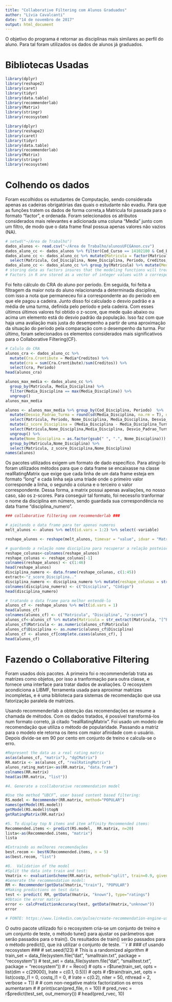 ```yaml
---
title: "Collaborative Filtering com Alunos Graduados"
author: "Lívia Cavalcanti"
date: "14 de novembro de 2017"
output: html_document
---
```



O objetivo do programa é retornar as disciplinas mais similares ao perfil do aluno. Para tal foram utilizados os dados de alunos já graduados.

# Bibliotecas Usadas
```r
library(dplyr)
library(reshape2)
library(caret)
library(tidyr)
library(data.table)
library(recommenderlab)
library(Matrix)
library(stringr)
library(recosystem)
```

```r
library(dplyr)
library(reshape2)
library(caret)
library(tidyr)
library(data.table)
library(recommenderlab)
library(Matrix)
library(stringr)
library(recosystem)
```


# Colhendo os dados

Foram escolhidos os estudantes de Computação, sendo considerada apenas as cadeiras obrigatórias das quais o estudante não evadiu.
Para que as funções tratem os dados de forma correta,a Matricula foi passada para o formato "factor", e ordenada.
Foram selecionados os atributos considerados mais relevantes e adicionada uma coluna "Media" junto com um filtro, de modo que o data frame final possua apenas valores não vazios (NA).
```r

# setwd("~/Área de Trabalho")
dados_alunos <- read.csv("~/Área de Trabalho/alunosUFCGAnon.csv") 
dados_aluno_cc <- dados_alunos %>% filter(Cod_Curso == 14102100 & Cod_Evasao == 0 & Tipo == "Obrigatória")
dados_aluno_cc <- dados_aluno_cc %>% mutate(Matricula = factor(Matricula)) %>% arrange(Matricula) %>% 
  select(Matricula, Cod_Disciplina, Nome_Disciplina, Periodo, Creditos, Media_Disciplina, Situacao, Periodo_Ingresso, Periodo_Relativo)
dados_aluno_cc <- dados_aluno_cc %>% group_by(Matricula) %>% mutate(Media = round(mean(Media_Disciplina), digits = 2)) %>% filter(!is.na(Media))
# storing data as factors insures that the modeling functions will treat such data correctly. 
# Factors in R are stored as a vector of integer values with a corresponding set of character values to use when the factor is displayed

```

Foi feito cálculo do CRA do aluno por período. Em seguida, foi feita a filtragem da maior nota do aluno relacionanda a determinada disciplina, com isso a nota que permaneceu foi a correspondente ao do período em que ele pagou a cadeira. Junto disso foi calculado o desvio padrão e a média de uma turma, definida pelo período e pela cadeira. Com esses últimos últimos valores foi obtido o z-score, que mede quão abaixo ou acima um elemento está do desvio padrão da população. Isso faz com que haja uma avaliação mais justa do desempenho a partir de uma aproximação da situação do período pela comparação com o desempenho da turma. Por último, foram selecionados os elementos considerados mais significativos para o Collaborative Filtering(CF).

```r

# Calulo do CRA
alunos_cra <- dados_aluno_cc %>% 
  mutate(Cra.Crontibute = Media*Creditos) %>%
  mutate(cra = sum(Cra.Crontibute)/sum(Creditos)) %>% 
  select(cra, Periodo)
head(alunos_cra)

alunos_max_media <- dados_aluno_cc %>% 
  group_by(Matricula, Media_Disciplina) %>% 
  filter(Media_Disciplina == max(Media_Disciplina)) %>% 
  ungroup() 
alunos_max_media

alunos <- alunos_max_media %>% group_by(Cod_Disciplina, Periodo)  %>% 
  mutate(Desvio_Padrao_Turma = round(sd(Media_Disciplina, na.rm = T), digit = 2), Media_Disciplina_Turma = round(mean(Media_Disciplina), digit = 2)) %>%
  select(Matricula, Periodo, Nome_Disciplina, Media_Disciplina, Desvio_Padrao_Turma, Media_Disciplina_Turma) %>% 
  mutate(z_score_Disciplina = (Media_Disciplina - Media_Disciplina_Turma)/Desvio_Padrao_Turma) %>% group_by(Matricula,Nome_Disciplina) %>% 
  select(Matricula,Nome_Disciplina,Media_Disciplina, Desvio_Padrao_Turma, Media_Disciplina_Turma, z_score_Disciplina)  %>% 
  ungroup() %>%
  mutate(Nome_Disciplina = as.factor(gsub(" ", ".", Nome_Disciplina))) %>%
  group_by(Matricula,Nome_Disciplina) %>% 
  select(Matricula, z_score_Disciplina,Nome_Disciplina)
names(alunos)
```

Os pacotes utilizados exigem um formato de dado específico. Para atingi-lo foram utilizados métodos para que o data frame se encaixasse na classe realRatingMatrix que exige que cada linha de um data frame esteja em formato "long" e cada linha seja uma tríade onde o primeiro valor corresponde a linha, o segundo a coluna e o terceiro o valor correspondente. Dessa forma, a matrix possui apenas avaliações, no nosso caso, são os z-scores. Para conseguir tal formato, foi necessŕio tranformar o nome da disciplina em número, sendo guardada sua correspondência no data frame "disciplina_numero".

```r

### collaborative filtering com recommenderlab ###

# ajeitando o data frame para ter apenas numeros
melt_alunos <- alunos %>% melt(id.vars = 1:2) %>% select(-variable)

reshape_alunos <- reshape(melt_alunos, timevar = "value", idvar = "Matricula", direction = "wide")

# guardando a relação nome disciplina para recuperar a relação posteiormente
reshape_colunas<-colnames(reshape_alunos)
reshape_colunas <- reshape_colunas[-1]
colnames(reshape_alunos) <- c(1:46)
head(reshape_alunos)
disciplina_numero <- data.frame(reshape_colunas, c(1:45))
extract<-"z_score_Disciplina.."
disciplina_numero <- disciplina_numero %>% mutate(reshape_colunas = str_extract(disciplina_numero$reshape_colunas, "[^extract]+$"))
colnames(disciplina_numero) <- c("Disciplina", "Código")
head(disciplina_numero)

# tratando o data frame para melhor entendê-lo
alunos_cf <- reshape_alunos %>% melt(id.vars = 1)
head(alunos_cf)
colnames(alunos_cf) <- c("Matricula", "Disciplina", "z-score")
alunos_cf<-alunos_cf %>% mutate(Matricula = str_extract(Matricula, "[^B]+$")) 
alunos_cf$Matricula <- as.numeric(alunos_cf$Matricula)
alunos_cf$Disciplina <- as.numeric(alunos_cf$Disciplina)
alunos_cf <- alunos_cf[complete.cases(alunos_cf), ]
head(alunos_cf)
```


# Fazendo o Collaborative Filtering 
Foram usados dois pacotes. A primeira foi o recommenderlab trata as matrizes como objetos, por isso a tranformação para outra classe, e fornece uma interface para tratar dados de avaliações. O recosystem acondiciona a LIBMF, ferramenta usada para aproximar matrizes incompletas, e é uma biblioteca para sistemas de recomendação que usa fatorização paralela de matrizes.

Usando recommenderlab a obtenção das recomendações se resume a chamada de métodos.
Com os dados tratados, é possível transformá-los num formato correto, já citado "realRatingMatrix". Foi usado um modelo de recomendação que utiliza o método de popularidade. Passando a matriz para o modelo ele retorna os itens com maior afinidade com o usuário. Depois divide-se em 90 por cento em conjunto de treino e calcula-se o erro.

```r

#Represent the data as a real rating matrix
as(as(alunos_cf, "matrix"), "dgCMatrix")
RR.matrix <- as(alunos_cf, "realRatingMatrix")
alunos_rating_matrix<-as(RR.matrix, "data.frame")
colnames(RR.matrix)
head(as(RR.matrix, "list"))

#4. Generate a ccollaborative recommendation model

#Use the method “UBCF”, user based content based filtering:                                         
RS.model <- Recommender(RR.matrix, method="POPULAR")
names(getModel(RS.model))
getModel(RS.model)$topN
getRatingMatrix(RR.matrix)

#5. To display top N items and item affinity Recommended items: 
Recommended.items <- predict(RS.model,  RR.matrix, n=20)
lista<-as(Recommended.items, "matrix")
lista

#Extraindo as melhores recomendações
best.recom <- bestN(Recommended.items, n = 5)
as(best.recom, "list")

#8.  Validation of the model
#Split the data into train and test:
Vmatrix <- evaluationScheme(RR.matrix, method="split", train=0.9, given=1)
#Generate the recommendation model:
RM <- Recommender(getData(Vmatrix,"train"), "POPULAR")
#Making predictions on test data
test <- predict( RM, getData(Vmatrix, "known"), type="ratings")
#Obtain the error matrix
error <- calcPredictionAccuracy(test, getData(Vmatrix,"unknown"))
error

# FONTE: https://www.linkedin.com/pulse/create-recommendation-engine-using-r-simple-steps-minta-thomas

```

O outro pacote utilizado foi o recosystem cria-se um conjunto de treino e um conjunto de teste, o método tune() para ajustar os parâmetros que serão passados para o train(). Os resultados de train() serão passados para o método predict(), que irá utilizar o conjunto de teste.
```r

# ### cf usando recosystem ###
# set.seed(123) # This is a randomized algorithm
# train_set = data_file(system.file("dat", "smalltrain.txt", package = "recosystem"))
# test_set  = data_file(system.file("dat", "smalltest.txt",  package = "recosystem"))
# r = Reco()
# opts = r$tune(train_set, opts = list(dim = c(29000), lrate = c(0.1, 0.5)))
# opts
# r$train(train_set, opts = list(costp_l1 = 0, costq_l1 = 0,
#                            lrate = c(0.2), niter = 50, nthread = 2, verbose = T))
# # com non-negative matrix factorization os erros aumentaram 
# 
# print(scan(pred_file, n = 10))
# pred_rvec = r$predict(test_set, out_memory())
# head(pred_rvec, 10)
